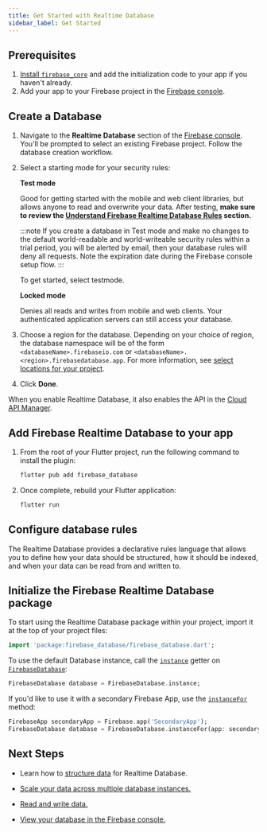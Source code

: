 ```yaml
---
title: Get Started with Realtime Database
sidebar_label: Get Started
---
```


## Prerequisites

1. [Install `firebase_core`](../overview.mdx) and add the initialization code
   to your app if you haven't already.
1. Add your app to your Firebase project in the <a href="https://console.firebase.google.com/">Firebase console</a>.

## Create a Database

1.  Navigate to the **Realtime Database** section of the <a href="https://console.firebase.google.com/project/_/database">Firebase console</a>.
    You'll be prompted to select an existing Firebase project.
    Follow the database creation workflow.

1.  Select a starting mode for your security rules:

    **Test mode**

      Good for getting started with the mobile and web client libraries,
      but allows anyone to read and overwrite your data. After testing, **make
      sure to review the [Understand Firebase Realtime Database Rules](https://firebase.google.com/docs/database/security/)
      section.**

    :::note
      If you create a database in Test mode and make no changes to the
      default world-readable and world-writeable security rules within a trial
      period, you will be alerted by email, then your database rules will
      deny all requests. Note the expiration date during the Firebase console
      setup flow.
    :::

    To get started, select testmode.

    **Locked mode**

    Denies all reads and writes from mobile and web clients.
      Your authenticated application servers can still access your database.

1.  Choose a region for the database. Depending on your choice of region,
    the database namespace will be of the form `<databaseName>.firebaseio.com` or
    `<databaseName>.<region>.firebasedatabase.app`. For more information, see
    [select locations for your project](https://firebase.google.com/docs/projects/locations.md##rtdb-locations).

1.  Click **Done**.

When you enable Realtime Database, it also enables the API in the
[Cloud API Manager](https://console.cloud.google.com/projectselector/apis/api/firebasedatabase.googleapis.com/overview).

## Add Firebase Realtime Database to your app

1.  From the root of your Flutter project, run the following command to install the plugin:

    ```bash
    flutter pub add firebase_database
    ```
1.  Once complete, rebuild your Flutter application:

    ```bash
    flutter run
    ```

## Configure database rules

The Realtime Database provides a declarative rules language that allows you to
define how your data should be structured, how it should be indexed, and when
your data can be read from and written to.


<SecurityPreamble />

## Initialize the Firebase Realtime Database package

To start using the Realtime Database package within your project, import it at
the top of your project files:

```dart
import 'package:firebase_database/firebase_database.dart';
```

To use the default Database instance, call the [`instance`](!firebase_database.FirebaseDatabase.instance)
getter on [`FirebaseDatabase`](!firebase_database.FirebaseDatabase):

```dart
FirebaseDatabase database = FirebaseDatabase.instance;
```

If you'd like to use it with a secondary Firebase App, use the [`instanceFor`](!firebase_database.FirebaseDatabase.instanceFor) method:

```dart
FirebaseApp secondaryApp = Firebase.app('SecondaryApp');
FirebaseDatabase database = FirebaseDatabase.instanceFor(app: secondaryApp);
```

## Next Steps

* Learn how to [structure data](structure-data.mdx) for Realtime Database.

* [Scale your data across multiple database instances.](https://firebase.google.com/docs/database/usage/sharding)

* [Read and write data.](read-and-write.mdx)

* [View your database in the
  Firebase console.](//console.firebase.google.com/project/_/database/data)
